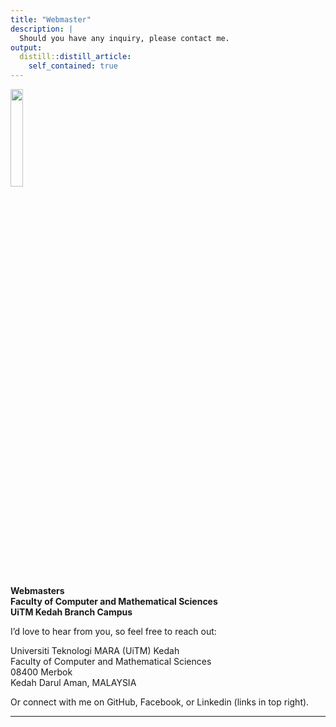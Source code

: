 ```yaml
---
title: "Webmaster"
description: |
  Should you have any inquiry, please contact me.
output: 
  distill::distill_article:
    self_contained: true
---
```


<link rel="stylesheet" href="styles.css" type="text/css">

<img src="images/male.png" style="width:20%; border:0px solid; margin-right: 18px" align="center">

**Webmasters**  
**Faculty of Computer and Mathematical Sciences**  
**UiTM Kedah Branch Campus**  

I'd love to hear from you, so feel free to reach out:

Universiti Teknologi MARA (UiTM) Kedah<br>
Faculty of Computer and Mathematical Sciences<br>
08400 Merbok<br>
Kedah Darul Aman, MALAYSIA<br>
<!-- ariff118@uitm.edu.my<br> -->

Or connect with me on GitHub, Facebook, or Linkedin (links in top right).  

***  
